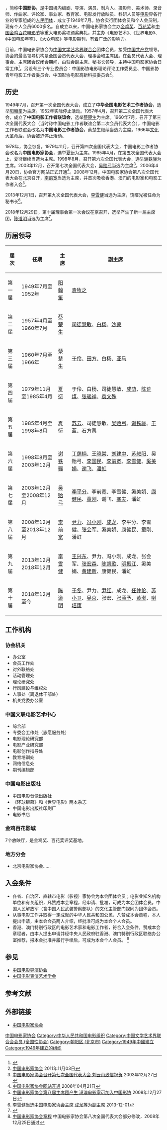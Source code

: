 {{Infobox 中国组织
|组织名稱=中国电影家协会
|组织標誌=
|成立年份=1949年7月
|组织性质=[[人民团体|人民团体]]
|领导职务=主席
|现任领导=[[陈道明|陈道明]]
|会员人数= 6000
|总部地址={{PRC}}[[北京市|北京市]]朝阳区姚家园路105号
|组织网站={{url|http://www.cfa1949.org.cn/}}
|motto=爱国 为民 崇德 尚艺}}
{{engname|中国电影家协会|China Film Association}}，简称'''中国影协'''，是中国境内编剧、导演、演员、制片人、摄影师、美术师、录音师、作曲家、评论家、事业家、教育家、电影发行放映员、科研人员等[[电影|电影]]界各行业的专家组成的[[人民团体|人民团体]]，成立于1949年7月。协会实行团体会员和个人会员制，现有个人会员6000多名。自成立以来，中国电影家协会主办[[金鸡奖|金鸡奖]]、[[百花奖|百花奖]]和[[中国金鸡百花电影节|中国金鸡百花电影节]]等重大电影奖项颁奖典礼，并主办《电影艺术》、《世界电影》、《中国电影年鉴》、《大众电影》等电影期刊，有着广泛的影响力。

目前，中国电影家协会为[[中国文学艺术界联合会|中国文学艺术界联合会]]团体会员，接受[[中国共产党|中国共产党]]领导。协会的最高领导机构是全国会员代表大会、理事会和主席团。在会员代表大会、理事会、主席团会议闭会期间，由驻会副主席、秘书长领导，主持中国电影家协会日常工作<ref>{{Cite web |url=http://www.cflac.org.cn/pub/dyxh/jianjie/ |title=简介 |accessdate=2013-11-24 |archive-date=2015-09-23 |archive-url=https://web.archive.org/web/20150923202242/http://www.cflac.org.cn/pub/dyxh/jianjie/ |dead-url=yes }}</ref>。另设有三个专业委员会：中国影协电影理论评论工作委员会、中国影协青年电影工作者委员会、中国影协电影高新科技委员会<ref>[http://www.cflac.org.cn/ys/dy/dybk/dyjgst/201111/t20111103_16324.html 中国电影家协会] {{Wayback|url=http://www.cflac.org.cn/ys/dy/dybk/dyjgst/201111/t20111103_16324.html |date=20131022234321 }}2011年11月03日</ref>。

== 历史 ==
1949年7月，召开第一次全国代表大会，成立了'''中华全国电影艺术工作者协会'''，选举[[阳翰笙|阳翰笙]]为主席。1952年实际停止活动。1957年4月，召开第二次全国代表大会，成立了'''中国电影工作者联谊会'''，选举[[蔡楚生|蔡楚生]]为主席。1960年7月，召开了第三次全国代表大会（当时称中国电影工作者联谊会第二次会员代表大会），中国电影工作者联谊会改名为'''中国电影工作者协会'''，蔡楚生继续当选为主席。1966年[[文化大革命|文化大革命]]后，协会被迫停止活动。

1978年，协会恢复。1979年11月，召开第四次全国代表大会，中国电影工作者协会改名为'''中国电影家协会'''，选举[[夏衍|夏衍]]为主席。1985年4月，在第五次全国代表大会上，夏衍继续当选为主席。1998年8月，召开第六次全国代表大会，选举[[谢铁骊|谢铁骊]]为主席。2003年12月，召开第七次全国代表大会，[[吴贻弓|吴贻弓]]当选为主席<ref>[http://www.people.com.cn/GB/shizheng/14562/2267735.html 中国电影家协会召开第七次全国代表大会 刘云山致信祝贺] {{Wayback|url=http://www.people.com.cn/GB/shizheng/14562/2267735.html |date=20131202231548 }}2003年12月27日</ref>。2006年4月20日，协会官方网站正式开通<ref>[http://news.xinhuanet.com/ent/2006-04/21/content_4455070.htm 中国电影家协会网站开通] {{Wayback|url=http://news.xinhuanet.com/ent/2006-04/21/content_4455070.htm |date=20131206204855 }}2006年04月21日</ref>。2008年12月，中国电影家协会第八次全国代表大会在北京召开，[[李前宽|李前宽]]当选为主席，并首次吸收香港、澳门的电影家和电影工作者入会<ref>[http://paper.people.com.cn/rmrb/html/2008-12/27/content_164983.htm 中国电影家协会第八届主席团产生 港澳电影家可加入中国影协] {{Wayback|url=http://paper.people.com.cn/rmrb/html/2008-12/27/content_164983.htm |date=20160304085135 }}2008年12月27日</ref>。

2013年12月1日，召开第九次全国代表大会，[[李雪健|李雪健]]当选为主席，饶曙光被任命为秘书长<ref>[http://news.163.com/13/1201/14/9F12ODNG00014JB5.html 李雪健当选中国电影家协会主席 成龙等为副主席] {{Wayback|url=http://news.163.com/13/1201/14/9F12ODNG00014JB5.html |date=20181229220242 }}2013-12-01</ref>。

2018年12月29日，第十届理事会第一次会议在京召开，选举产生了新一届主席团，[[陈道明|陈道明]]当选为主席<ref>{{cite news |url= http://society.eastday.com/s/20181229/u1ai12123466.html |title= 中国电影家协会选举产生新一届主席团 陈道明任主席 |publisher= 东方网 |date= 2018-12-29 |accessdate= 2018-12-29 |archive-date= 2018-12-29 |archive-url= https://web.archive.org/web/20181229220441/http://society.eastday.com/s/20181229/u1ai12123466.html |dead-url= no }}</ref>。

== 历届领导 ==
{| border="0" cellpadding="3px" style="border: 1px solid #999; background-color:#ffffff;"
|-align="center" style="background-color: #cccccc;"
! 届次
! 任期
! 主席
! 副主席
|-----
|第一届
|1949年7月至1952年
|[[阳翰笙|阳翰笙]]
|[[袁牧之|袁牧之]]
|-----
|第二届
|1957年4月至1960年7月
|[[蔡楚生|蔡楚生]]
|[[司徒慧敏|司徒慧敏]]、[[白杨_(演员)|白杨]]、[[沙蒙|沙蒙]]
|-----
|第三届
|1960年7月至1966年
|蔡楚生
|[[于伶|于伶]]、[[田方|田方]]、白杨、[[亚马|亚马]]
|-----
|第四届
|1979年11月至1985年4月
|[[夏衍|夏衍]]
|于伶、白杨、司徒慧敏、[[成荫|成荫]]、[[陈荒煤|陈荒煤]]、[[张骏祥|张骏祥]]、[[袁文殊|袁文殊]]
|-----
|第五届
|1985年4月至1998年8月
|夏衍
|[[苏云_(电影事业家)|苏云]]、司徒慧敏、[[吴贻弓|吴贻弓]]、[[谢铁骊|谢铁骊]]、[[于蓝|于蓝]]、[[石方禹|石方禹]]
|-----
|第六届
|1998年8月至2003年12月
|[[谢铁骊|谢铁骊]]
|[[丁荫楠|丁荫楠]]、[[王晓棠|王晓棠]]、[[刘建中_(电影事业家)|刘建中]]、[[苏叔阳|苏叔阳]]、吴贻弓、[[李国民|李国民]]、[[李前宽|李前宽]]、[[李雪健|李雪健]]、[[奚美娟|奚美娟]]、[[谢飞|谢飞]]、[[潘虹|潘虹]]
|-----
|第七届
|2003年12月至2008年12月
|[[吴贻弓|吴贻弓]]
|[[李平分|李平分]]、李前宽、李雪健、奚美娟、[[康健民_(电影家)|康健民]]、[[童刚|童刚]]、谢飞、[[塞夫|塞夫]]、潘虹
|-----
|第八届
|2008年12月至2013年12月
|[[李前宽|李前宽]]
|[[尹力_(导演)|尹力]]、[[冯小刚|冯小刚]]、[[成龙|成龙]]、李平分、李雪健、[[张会军|张会军]]、奚美娟、康健民、童刚、潘虹
|-----
|第九届
|2013年12月2018年12月
|[[李雪健|李雪健]]
|[[王兴东|王兴东]]、尹力、冯小刚、成龙、张会军、[[张宏森|张宏森]]、[[陈凯歌|陈凯歌]]、[[明振江|明振江]]、奚美娟、[[黄建新|黄建新]]、康健民、潘虹
|-----
|第十届
|2018年12月至今
|[[陈道明|陈道明]]
|[[于冬|于冬]]、尹力、[[尹红|尹红]]、成龙、[[任仲伦|任仲伦]]、[[苏小卫|苏小卫]]、[[吳京_(演員)|吴京]]、张宏、[[张涵予|张涵予]]、[[黄渤|黄渤]]、[[喇培康|喇培康]]
|}

== 工作机构 ==
=== 协会机关 ===
* 办公室
* 会员工作处
* 对外联络处
* 活动管理处
* 理论研究处
* 行风建设与维权处
* 人事处（离退休干部处）
* 机关党委办公室

=== 中国文联电影艺术中心 ===
* 综合部
* 专委会工作处（志愿服务处）
* 电影理论研究部
* 电影产业研究部
* 电影创作指导处
* 教育培训处
* 网络信息处
* 期刊编辑部

=== 中国电影出版社 ===
* 中国电影音像出版社
* 《环球银幕》和《世界电影》两本杂志
* 中国电影出版社印刷厂
* 电影书店

=== 金鸡百花影城 ===
7个放映厅，是金鸡奖、百花奖评奖基地。

=== 地方分会 ===
* 北京电影家协会……

== 入会条件 ==
* 各省、自治区、直辖市电影（影视）家协会为本会团体会员；电影业知名机构单位和有关组织，凡赞成本会章程，经申请、批准，可成为本会团体会员。中国人民解放军（含中国人民武装警察部队）的文化主管部门视同为团体会员。 
* 从事电影工作并取得一定成就的中华人民共和国公民，凡赞成本会章程，本人提出申请，由本会会员两人介绍，经批准可成为本会个人会员。 
* 香港、澳门特别行政区的电影艺术家和电影工作者，符合入会条件，赞成本会章程者，由本人提出申请并经中央人民政府驻香港、澳门特别行政区联络办公室推荐，报本会批准并履行手续后，可成为本会个人会员。 <ref>[http://www.cflac.org.cn/pub/dyxh/jianjie/zc/ 中国电影家协会章程] {{Wayback|url=http://www.cflac.org.cn/pub/dyxh/jianjie/zc/ |date=20131203024207 }}中国电影家协会第八次全国代表大会部分修改，2008年12月25日通过</ref>

== 参见 ==
* [[中国电影导演协会|中国电影导演协会]]
* [[中国电影表演艺术学会|中国电影表演艺术学会]]

== 参考文献 ==
{{Reflist|2}}

== 外部链接 ==
{{Portal box|中华人民共和国|电影}}
* [http://www.cfa1949.com/ 中国电影家协会]{{Wayback|url=http://www.cfa1949.com/ |date=20180526191323 }}

{{Authority control}}
[[Category:中国电影家协会|]]
[[Category:中华人民共和国电影组织|Category:中华人民共和国电影组织]]
[[Category:中国文学艺术界联合会会员_(全国性协会)|Category:中国文学艺术界联合会会员 (全国性协会)]]
[[Category:朝阳区_(北京市)|Category:朝阳区 (北京市)]]
[[Category:1949年中國建立|Category:1949年中國建立]]
[[Category:1949年建立的组织|Category:1949年建立的组织]]